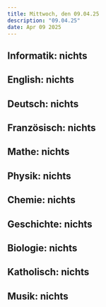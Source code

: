 ```yaml
---
title: Mittwoch, den 09.04.25
description: "09.04.25"
date: Apr 09 2025
---
```

## Informatik: nichts
## English: nichts
## Deutsch: nichts
## Französisch: nichts
## Mathe: nichts
## Physik: nichts
## Chemie: nichts
## Geschichte: nichts
## Biologie: nichts
## Katholisch: nichts
## Musik: nichts